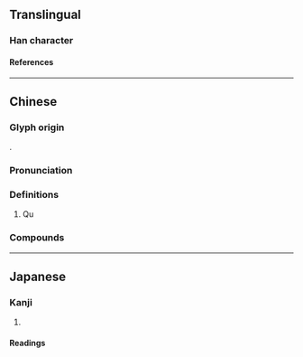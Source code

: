 {{character info}}
==Translingual==

===Han character===
{{Han char|rn=85|rad=水|as=18|sn=21|four=36114|canj=EBUG|ids=⿰氵瞿}}

====References====
{{Han ref|kx=0662.220|dkj=18746|dj=1071.220|hdz=31792.070|uh=7048}}

----

==Chinese==
{{zh-forms}}

===Glyph origin===
{{Han etym}}
{{Han compound|水|alt1=氵|瞿|ls=psc|c1=s|c2=p|t1=water; river}}.

===Pronunciation===
{{zh-pron
|m=qú
|c=keoi4
|mc=y
|oc=y
|cat=pn
}}

===Definitions===
{{zh-hanzi}}

# {{zh-div|水}} {{lb|zh|historical}} Qu {{gloss|a river in [[Henan]], [[China]], now called Shiyang River}}

===Compounds===
{{zh-der|灈水|灈陽}}

----

==Japanese==

===Kanji===
{{ja-kanji|grade=|rs=水18}}

# {{rfdef|ja|sort=水18}}

====Readings====
{{ja-readings
|on=く, ぐ
|kun=
}}